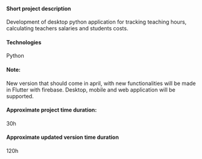 
#### Short project description
Development of desktop python application for tracking teaching hours, calculating teachers salaries and students costs.

#### Technologies
Python
#### Note:
New version that should come in april, with new functionalities will be made in Flutter with firebase. Desktop, mobile and
web application will be supported.

#### Approximate project time duration:
30h
#### Approximate updated version time duration
120h

